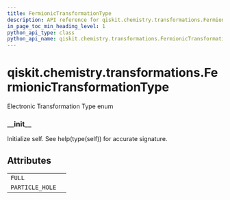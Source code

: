 ```yaml
---
title: FermionicTransformationType
description: API reference for qiskit.chemistry.transformations.FermionicTransformationType
in_page_toc_min_heading_level: 1
python_api_type: class
python_api_name: qiskit.chemistry.transformations.FermionicTransformationType
---
```


<span id="qiskit-chemistry-transformations-fermionictransformationtype" />

# qiskit.chemistry.transformations.FermionicTransformationType

<Class id="qiskit.chemistry.transformations.FermionicTransformationType" isDedicatedPage={true} github="https://github.com/qiskit-community/qiskit-aqua/tree/stable/0.8/qiskit/chemistry/transformations/fermionic_transformation.py" signature="FermionicTransformationType(value)">
  Electronic Transformation Type enum

  ### \_\_init\_\_

  <Function id="qiskit.chemistry.transformations.FermionicTransformationType.__init__" signature="__init__()">
    Initialize self. See help(type(self)) for accurate signature.
  </Function>

  ## Attributes

  |                 |   |
  | --------------- | - |
  | `FULL`          |   |
  | `PARTICLE_HOLE` |   |
</Class>

